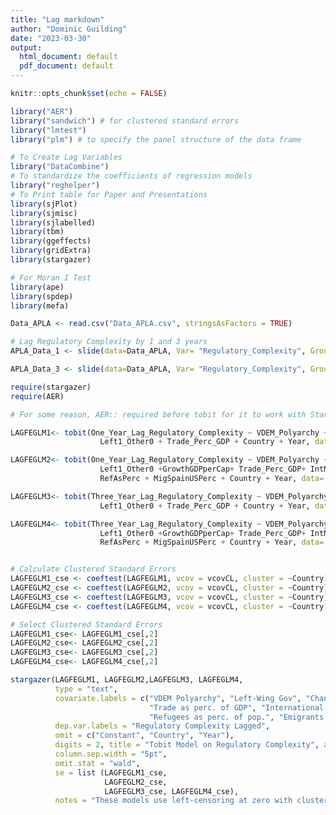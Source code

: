 ```yaml
---
title: "Lag markdown"
author: "Dominic Guilding"
date: "2023-03-30"
output:
  html_document: default
  pdf_document: default
---
```


```r
knitr::opts_chunk$set(echo = FALSE)
```

```r
library("AER")
library("sandwich") # for clustered standard errors
library("lmtest")
library("plm") # to specify the panel structure of the data frame

# To Create Lag Variables
library("DataCombine")
# To standardize the coefficients of regression models
library("reghelper")
# To Print table for Paper and Presentations
library(sjPlot)
library(sjmisc)
library(sjlabelled)
library(tbm)
library(ggeffects)
library(gridExtra)
library(stargazer)

# For Moran I Test
library(ape)
library(spdep)
library(mefa)
```

```r
Data_APLA <- read.csv("Data_APLA.csv", stringsAsFactors = TRUE)

# Lag Regulatory Complexity by 1 and 3 years 
APLA_Data_1 <- slide(data=Data_APLA, Var= "Regulatory_Complexity", GroupVar= "Country", NewVar= "One_Year_Lag_Regulatory_Complexity", slideBy= -1)

APLA_Data_3 <- slide(data=Data_APLA, Var= "Regulatory_Complexity", GroupVar= "Country", NewVar= "Three_Year_Lag_Regulatory_Complexity", slideBy= -3)

require(stargazer)
require(AER)

# For some reason, AER:: required before tobit for it to work with Stargazer

LAGFEGLM1<- tobit(One_Year_Lag_Regulatory_Complexity ~ VDEM_Polyarchy + 
                    Left1_Other0 + Trade_Perc_GDP + Country + Year, data= APLA_Data_1)

LAGFEGLM2<- tobit(One_Year_Lag_Regulatory_Complexity ~ VDEM_Polyarchy + 
                    Left1_Other0 +GrowthGDPperCap+ Trade_Perc_GDP+ IntMigStock+ 
                    RefAsPerc + MigSpainUSPerc + Country + Year, data= APLA_Data_1)

LAGFEGLM3<- tobit(Three_Year_Lag_Regulatory_Complexity ~ VDEM_Polyarchy + 
                    Left1_Other0 + Trade_Perc_GDP + Country + Year, data= APLA_Data_3)

LAGFEGLM4<- tobit(Three_Year_Lag_Regulatory_Complexity ~ VDEM_Polyarchy + 
                    Left1_Other0 +GrowthGDPperCap+ Trade_Perc_GDP+ IntMigStock+ 
                    RefAsPerc + MigSpainUSPerc + Country + Year, data= APLA_Data_3)


# Calculate Clustered Standard Errors
LAGFEGLM1_cse <- coeftest(LAGFEGLM1, vcov = vcovCL, cluster = ~Country)
LAGFEGLM2_cse <- coeftest(LAGFEGLM2, vcov = vcovCL, cluster = ~Country)
LAGFEGLM3_cse <- coeftest(LAGFEGLM3, vcov = vcovCL, cluster = ~Country)
LAGFEGLM4_cse <- coeftest(LAGFEGLM4, vcov = vcovCL, cluster = ~Country)

# Select Clustered Standard Errors
LAGFEGLM1_cse<- LAGFEGLM1_cse[,2]
LAGFEGLM2_cse<- LAGFEGLM2_cse[,2]
LAGFEGLM3_cse<- LAGFEGLM3_cse[,2]
LAGFEGLM4_cse<- LAGFEGLM4_cse[,2]
```

```r
stargazer(LAGFEGLM1, LAGFEGLM2,LAGFEGLM3, LAGFEGLM4,
          type = "text",  
          covariate.labels = c("VDEM Polyarchy", "Left-Wing Gov", "Change in GDP per capita", 
                               "Trade as perc. of GDP", "International Migration Stock",
                               "Refugees as perc. of pop.", "Emigrants in US and Spain"), 
          dep.var.labels = "Regulatory Complexity Lagged", 
          omit = c("Constant", "Country", "Year"), 
          digits = 2, title = "Tobit Model on Regulatory Complexity", align= TRUE, 
          column.sep.width = "5pt", 
          omit.stat = "wald", 
          se = list (LAGFEGLM1_cse, 
                     LAGFEGLM2_cse,
                     LAGFEGLM3_cse, LAGFEGLM4_cse), 
          notes = "These models use left-censoring at zero with clustered standard errors at the country level", out = "lag model.html")
```
